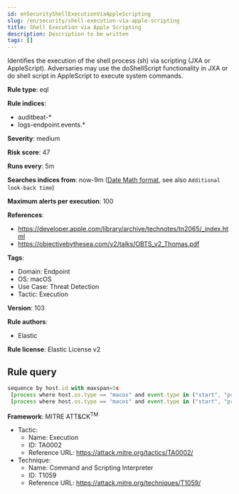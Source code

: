 ```yaml
---
id: enSecurityShellExecutionViaAppleScripting
slug: /en/security/shell-execution-via-apple-scripting
title: Shell Execution via Apple Scripting
description: Description to be written
tags: []
---
```


<div id="shell-execution-via-apple-scripting"></div>

Identifies the execution of the shell process (sh) via scripting (JXA or AppleScript). Adversaries may use the doShellScript functionality in JXA or do shell script in AppleScript to execute system commands.

**Rule type**: eql

**Rule indices**: 

* auditbeat-*
* logs-endpoint.events.*

**Severity**: medium

**Risk score**: 47

**Runs every**: 5m

**Searches indices from**: now-9m ([Date Math format](((ref))/common-options.html#date-math), see also <DocLink id="enSecurityRulesUiCreate" section="set-the-rules-schedule">`Additional look-back time`</DocLink>)

**Maximum alerts per execution**: 100

**References**: 

* https://developer.apple.com/library/archive/technotes/tn2065/_index.html
* https://objectivebythesea.com/v2/talks/OBTS_v2_Thomas.pdf

**Tags**: 

* Domain: Endpoint
* OS: macOS
* Use Case: Threat Detection
* Tactic: Execution

**Version**: 103

**Rule authors**: 

* Elastic

**Rule license**: Elastic License v2

## Rule query

```js
sequence by host.id with maxspan=5s
 [process where host.os.type == "macos" and event.type in ("start", "process_started", "info") and process.name == "osascript"] by process.pid
 [process where host.os.type == "macos" and event.type in ("start", "process_started") and process.name == "sh" and process.args == "-c"] by process.parent.pid

```

**Framework**: MITRE ATT&CK<sup>TM</sup>

* Tactic:
    * Name: Execution
    * ID: TA0002
    * Reference URL: https://attack.mitre.org/tactics/TA0002/
* Technique:
    * Name: Command and Scripting Interpreter
    * ID: T1059
    * Reference URL: https://attack.mitre.org/techniques/T1059/

